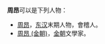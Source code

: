 '''周昂'''可以是下列人物：
*[[周昂|周昂]]，[[东汉|东汉]]末期人物，會稽人。
*[[周昂_(金朝)|周昂 (金朝)]]，[[金朝|金朝]]文學家。

{{disambig|Cat=二字周姓人名消歧義|ang}}